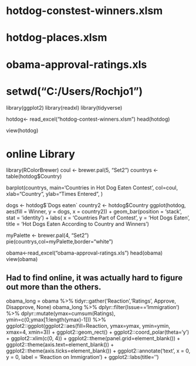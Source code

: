 
# hotdog-constest-winners.xlsm
# hotdog-places.xlsm
# obama-approval-ratings.xls
# setwd("C:/Users/Rochjo1")

library(ggplot2)
library(readxl)
library(tidyverse)

hotdog<- read_excel("hotdog-contest-winners.xlsm")
head(hotdog)

view(hotdog)

# online Library
library(RColorBrewer)
coul <- brewer.pal(5, "Set2") 
countrys <- table(hotdog$Country)

barplot(countrys, main='Countries in Hot Dog Eaten Contest', col=coul, xlab="Country", 
        ylab="Times Entered", )
        
        
dogs <- hotdog$`Dogs eaten`
country2 <- hotdog$Country
ggplot(hotdog, aes(fill = Winner, y = dogs, x = country2)) + geom_bar(position = 'stack', stat = 'identity') + labs( x = 'Countries Part of Contest', y = 'Hot Dogs Eaten ', title = 'Hot Dogs Eaten According to Country and Winners')

myPalette <- brewer.pal(4, "Set2") 
pie(countrys,col=myPalette,border="white")


obama<-read_excel("obama-approval-ratings.xls")
head(obama)
view(obama)

## Had to find online, it was actually hard to figure out more than the others. 

obama_long = obama %>%
    tidyr::gather('Reaction','Ratings', Approve, Disapprove, None)
obama_long %>%
    dplyr::filter(Issue=='Immigration') %>%
    dplyr::mutate(ymax=cumsum(Ratings),
                  ymin=c(0,ymax[1:length(ymax)-1])) %>%
    ggplot2::ggplot(ggplot2::aes(fill=Reaction, ymax=ymax, ymin=ymin, xmax=4, xmin=3)) +
         ggplot2::geom_rect() +
         ggplot2::coord_polar(theta='y') +
         ggplot2::xlim(c(0, 4)) +
         ggplot2::theme(panel.grid=element_blank()) +
         ggplot2::theme(axis.text=element_blank()) +
         ggplot2::theme(axis.ticks=element_blank()) +
         ggplot2::annotate('text', x = 0, y = 0, label = 'Reaction on Immigration') +
         ggplot2::labs(title='')

